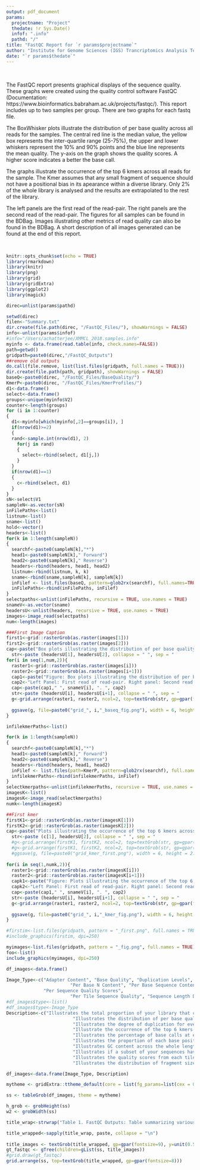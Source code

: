 ```yaml
---
output: pdf_document
params:
  projectname: "Project"
  thedate: !r Sys.Date()
  infof: ".info"
  pathd: "/"
title: "FastQC Report for `r params$projectname`"
author: "Institute for Genome Sciences (IGS) Trancriptomics Analysis Team"
date: "`r params$thedate`"
---
```

\  

The FastQC report presents graphical displays of the sequence quality. These graphs were created
using the quality control software FastQC (Documentation:
https://www.bioinformatics.babraham.ac.uk/projects/fastqc/). This report includes up to two
samples per group. There are two graphs for each fastq file.

The BoxWhisker plots illustrate the distribution of per base quality across all reads for the
samples. The central red line is the median value, the yellow box represents the inter-quartile
range (25-75%), the upper and lower whiskers represent the 10% and 90% points and the blue line
represents the mean quality. The y-axis on the graph shows the quality scores. A higher score
indicates a better the base call.

The graphs illustrate the occurrence of the top 6 kmers across all reads for the sample. The Kmer
assumes that any small fragment of sequence should not have a positional bias in its apearance
within a diverse library. Only 2% of the whole library is analysed and the results are
extrapolated to the rest of the library.

The left panels are the first read of the read-pair. The right panels are the second read of the
read-pair. The figures for all samples can be found in the BDBag. Images illustrating other
metrics of read quality can also be found in the BDBag. A short description of all images
generated can be found at the end of this report.

\  
```r
knitr::opts_chunk$set(echo = TRUE)
library(rmarkdown)
library(knitr)
library(png)
library(grid)
library(gridExtra)
library(ggplot2)
library(magick)
```

```r
direc=unlist(params$pathd)
```

```r
setwd(direc)
filen<-"Summary.txt"
dir.create(file.path(direc, "/FastQC_Files/"), showWarnings = FALSE)
info<-unlist(params$infof)
#info="/Users/achatterjee/XMMCL_2018.samples.info"
myinfo <- data.frame(read.table(info, check.names=FALSE))
path=getwd()
gridpath=paste0(direc,"/FastQC_Outputs")
##remove old outputs
do.call(file.remove, list(list.files(gridpath, full.names = TRUE)))
dir.create(file.path(path, gridpath), showWarnings = FALSE)
baseQ<-paste0(direc, "/FastQC_Files/BaseQuality/")
KmerP<-paste0(direc, "/FastQC_Files/KmerProfiles/")
d1<-data.frame()
select<-data.frame()
groups<-unique(myinfo$V2)
counter<-length(groups)
for (i in 1:counter)
{
  d1<-myinfo[which(myinfo[,2]==groups[i]), ]
  if(nrow(d1)>=2)
  {
  rand<-sample.int(nrow(d1), 2)
    for(j in rand)
    {
      select<-rbind(select, d1[j,])
    }
  }
  if(nrow(d1)==1)
  {
    c<-rbind(select, d1)
  }
}
sN<-select$V1
sampleN<-as.vector(sN)
inFilePaths<-list()
listnum<-list()
sname<-list()
hold<-vector()
headers<-list()
for(k in 1:length(sampleN))
{
  searchf<-paste0(sampleN[k],"*")
  head1<-paste0(sampleN[k]," Forward")
  head2<-paste0(sampleN[k]," Reverse")
  headers<-rbind(headers, head1, head2)
  listnum<-rbind(listnum, k, k)
  sname<-rbind(sname,sampleN[k], sampleN[k])
  inFilef <- list.files(baseQ, pattern=glob2rx(searchf), full.names=TRUE)
  inFilePaths<-rbind(inFilePaths, inFilef)
}
selectpaths<-unlist(inFilePaths, recursive = TRUE, use.names = TRUE)
snameV<-as.vector(sname)
headersU<-unlist(headers, recursive = TRUE, use.names = TRUE)
images<-image_read(selectpaths)
num<-length(images)

###First Image Caption
first1<-grid::rasterGrob(as.raster(images[1]))
first2<-grid::rasterGrob(as.raster(images[2]))
cap<-paste("Box plots illustrating the distribution of per base quality across all reads for sample. Left Panel: First read of read-pair. Right panel: Second read of read-pair")
  str<-paste (headersU[1], headersU[2], collapse = " ", sep = "                                                                                ")
for(i in seq(1,num,2)){
  raster1<-grid::rasterGrob(as.raster(images[i]))
  raster2<-grid::rasterGrob(as.raster(images[i+1]))
  cap1<-paste("Figure: Box plots illustrating the distribution of per base quality across all reads for sample")
  cap2<-"Left Panel: First read of read-pair. Right panel: Second read of read-pair"
  cap<-paste(cap1," ", snameV[i], ". ", cap2)
  str<-paste (headersU[i], headersU[i+1], collapse = " ", sep = "                                                                                ")
  g<-grid.arrange(raster1, raster2, ncol=2, top=textGrob(str, gp=gpar(fontface = 3L, fontsize=5)))
  
  ggsave(g, file=paste0("grid_", i,"_baseq_fig.png"), width = 6, height = 2.5, path=gridpath)
}

```

```r
infilekmerPaths<-list()

for(k in 1:length(sampleN))
{
  searchf<-paste0(sampleN[k],"*")
  head1<-paste0(sampleN[k]," Forward")
  head2<-paste0(sampleN[k]," Reverse")
  headers<-rbind(headers, head1, head2)
  inFilef <- list.files(path=KmerP, pattern=glob2rx(searchf), full.names=TRUE)
  infilekmerPaths<-rbind(infilekmerPaths, inFilef)
}
selectkmerpaths<-unlist(infilekmerPaths, recursive = TRUE, use.names = TRUE)
imagesK<-list()
imagesK<-image_read(selectkmerpaths)
numk<-length(imagesK)

##First kmer
firstK1<-grid::rasterGrob(as.raster(imagesK[1]))
firstK2<-grid::rasterGrob(as.raster(imagesK[2]))
cap<-paste("Plots illustrating the occurrence of the top 6 kmers across all reads for sample. Left Panel: First read of read-pair. Right panel: Second read of read-pair")
  str<-paste (c[1], headersU[2], collapse = " ", sep = "                                                                                ")
  #g<-grid.arrange(firstK1, firstK2, ncol=2, top=textGrob(str, gp=gpar(fontface = 3L, fontsize=5)), bottom = textGrob(cap, gp = gpar(fontface = 3L, fontsize = 5)))
  #g<-grid.arrange(firstK1, firstK2, ncol=2, top=textGrob(str, gp=gpar(fontface = 3L, fontsize=5)))
  #ggsave(g, file=paste0("grid_kmer_first.png"), width = 6, height = 2.5, path=gridpath)
  
for(i in seq(1,numk,2)){
  raster1<-grid::rasterGrob(as.raster(imagesK[i]))
  raster2<-grid::rasterGrob(as.raster(imagesK[i+1]))
  capk1<-paste("Figure: Plots illustrating the occurrence of the top 6 kmers across all reads for sample")
  capk2<-"Left Panel: First read of read-pair. Right panel: Second read of read-pair"
  cap<-paste(cap1," ", snameV[i], ". ", cap2)
  str<-paste (headersU[i], headersU[i+1], collapse = " ", sep = "                                                                                ")
  g<-grid.arrange(raster1, raster2, ncol=2, top=textGrob(str, gp=gpar(fontface = 3L, fontsize=5)))
  
  ggsave(g, file=paste0("grid_", i,"_kmer_fig.png"), width = 6, height = 2.5, path=gridpath)
}
```

```r
#firstim<-list.files(gridpath, pattern = "_first.png", full.names = TRUE)
#include_graphics(firstim, dpi=250)
```

```r
myimages<-list.files(gridpath, pattern = "_fig.png", full.names = TRUE)
foo<-list()
include_graphics(myimages, dpi=250)
```
\newpage
```r
df_images<-data.frame()

Image_Type<-c("Adapter Content", "Base Quality", "Duplication Levels", "Kmer Profiles",
                        "Per Base N Content", "Per Base Sequence Content", "Per Sequence GC Content",
              "Per Sequence Quality Scores",
                        "Per Tile Sequence Quality", "Sequence Length Distribution")
#df_images$type<-list()
#df_images$type<-Image_Type
Description<-c("Illustrates the total proportion of your library that contains Adapter Kmers",
                         "Illustrates the distribution of per base quality across all reads for the samples",
                         "Illustrates the degree of duplication for every sequence in a library",
                         "Illustrate the occurrence of the top 6 kmers across all reads for the sample",
                         "Illustrates the percentage of base calls at each position for which an N was called",
                         "Illustrates the proportion of each base position for which each of the four normal DNA bases has been called.",
                         "Illustrates GC content across the whole length of each sequence",
                         "Illustrates if a subset of your sequences have universally low quality values",
                         "Illustrates the quality scores from each tile across all the bases",
                         "Illustrates the distribution of fragment sizes")

df_images<-data.frame(Image_Type, Description)

mytheme <- gridExtra::ttheme_default(core = list(fg_params=list(cex = 0.5, fontface="plain")),colhead = list(fg_params=list(cex = 0.5, fontface="bold")),rowhead = list(fg_params=list(cex = 0.5, fontface="bold")))

ss <- tableGrob(df_images, theme = mytheme)

h_grob <- grobHeight(ss)
w2 <- grobWidth(ss)

title_wrap<-strwrap("Table 1. FastQC Outputs: Table summarizing various outputs generated by FastQC that can be found in the BDBag", width = 100, simplify = F)

title_wrapped<-sapply(title_wrap, paste, collapse = "\n")
  
title_images <- textGrob(title_wrapped, gp=gpar(fontsize=9), y=unit(0.5,"npc")+ 0.75*h_grob, vjust=0)
gt_fastqc <- gTree(children=gList(ss, title_images))
#grid.draw(gt_fastqc)
grid.arrange(ss, top=textGrob(title_wrapped, gp=gpar(fontsize=8)))
```

